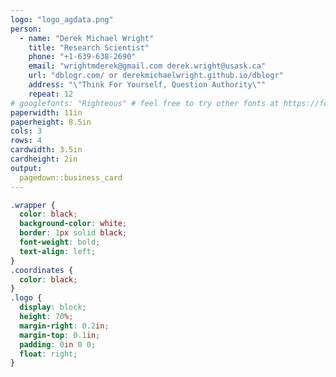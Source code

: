 ```yaml
---
logo: "logo_agdata.png"
person: 
  - name: "Derek Michael Wright"
    title: "Research Scientist"
    phone: "+1-639-638-2690"
    email: "wrightmderek@gmail.com derek.wright@usask.ca"
    url: "dblogr.com/ or derekmichaelwright.github.io/dblogr"
    address: "\"Think For Yourself, Question Authority\""
    repeat: 12
# googlefonts: "Righteous" # feel free to try other fonts at https://fonts.google.com
paperwidth: 11in
paperheight: 8.5in
cols: 3
rows: 4
cardwidth: 3.5in
cardheight: 2in
output: 
  pagedown::business_card
---
```


```css
.wrapper {
  color: black;
  background-color: white;
  border: 1px solid black;
  font-weight: bold;
  text-align: left;
}
.coordinates {
  color: black;
}
.logo {
  display: block;
  height: 70%;
  margin-right: 0.2in;
  margin-top: 0.1in;
  padding: 0in 0 0;
  float: right;
}
```
